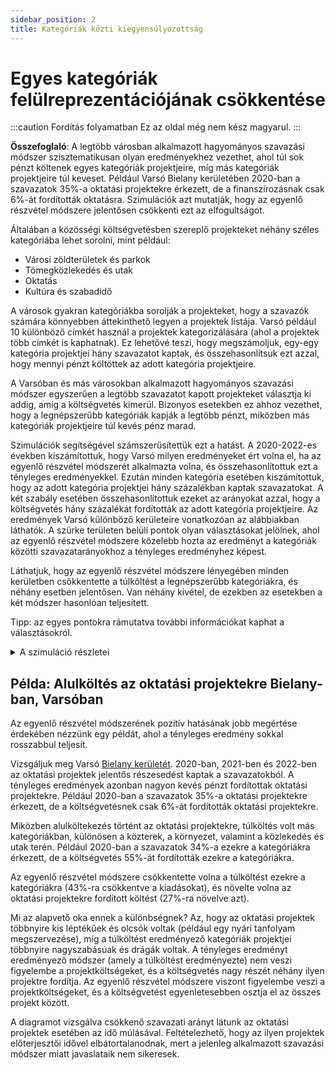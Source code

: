 ```yaml
---
sidebar_position: 2
title: Kategóriák közti kiegyensúlyozottság
---
```



# Egyes kategóriák felülreprezentációjának csökkentése

:::caution Fordítás folyamatban
Ez az oldal még nem kész magyarul.
:::

<div class="summary">
<b>Összefoglaló</b>:
A legtöbb városban alkalmazott hagyományos szavazási módszer szisztematikusan olyan eredményekhez vezethet, ahol túl sok pénzt költenek egyes kategóriák projektjeire, míg más kategóriák projektjeire túl keveset.
Például Varsó Bielany kerületében 2020-ban a szavazatok 35%-a oktatási projektekre érkezett, de a finanszírozásnak csak 6%-át fordították oktatásra.
Szimulációk azt mutatják, hogy az egyenlő részvétel módszere jelentősen csökkenti ezt az elfogultságot.
</div>

Általában a közösségi költségvetésben szereplő projekteket néhány széles kategóriába lehet sorolni, mint például:
* Városi zöldterületek és parkok
* Tömegközlekedés és utak
* Oktatás
* Kultúra és szabadidő

A városok gyakran kategóriákba sorolják a projekteket, hogy a szavazók számára könnyebben áttekinthető legyen a projektek listája. 
Varsó például 10 különböző címkét használ a projektek kategorizálására (ahol a projektek több címkét is kaphatnak).
Ez lehetővé teszi, hogy megszámoljuk, egy-egy kategória projektjei hány szavazatot kaptak, és összehasonlítsuk ezt azzal, hogy mennyi pénzt költöttek az adott kategória projektjeire.

A Varsóban és más városokban alkalmazott hagyományos szavazási módszer egyszerűen a legtöbb szavazatot kapott projekteket választja ki addig, amíg a költségvetés kimerül.
Bizonyos esetekben ez ahhoz vezethet, hogy a legnépszerűbb kategóriák kapják a legtöbb pénzt, miközben más kategóriák projektjeire túl kevés pénz marad.

Szimulációk segítségével számszerűsítettük ezt a hatást. A 2020-2022-es években kiszámítottuk, hogy Varsó milyen eredményeket ért volna el, ha az egyenlő részvétel módszerét alkalmazta volna, és összehasonlítottuk ezt a tényleges eredményekkel.
Ezután minden kategória esetében kiszámítottuk, hogy az adott kategória projektjei hány százalékban kaptak szavazatokat. A két szabály esetében összehasonlítottuk ezeket az arányokat azzal, hogy a költségvetés hány százalékát fordították az adott kategória projektjeire.
Az eredmények Varsó különböző kerületeire vonatkozóan az alábbiakban láthatók.
A szürke területen belüli pontok olyan választásokat jelölnek, ahol az egyenlő részvétel módszere közelebb hozta az eredményt a kategóriák közötti szavazatarányokhoz a tényleges eredményhez képest.

Láthatjuk, hogy az egyenlő részvétel módszere lényegében minden kerületben csökkentette a túlköltést a legnépszerűbb kategóriákra, és néhány esetben jelentősen.
Van néhány kivétel, de ezekben az esetekben a két módszer hasonlóan teljesített.

<Datawrapper src="//datawrapper.dwcdn.net/E7ac1/2/" />

Tipp: az egyes pontokra rámutatva további információkat kaphat a választásokról.

<details>
<summary>A szimuláció részletei</summary>

A szimulációt 2023 januárjában végeztük a [Pabulib könyvtár](http://pabulib.org/) választási adatai alapján, amelyek a 2020-as, 2021-es és 2022-es varsói közösségi költségvetési választásokból származnak.
Minden évben 19 választás zajlott: egy-egy Varsó 18 kerületében, valamint egy az egész városra vonatkozóan.
A szimulációban csak a kerületeket vettük figyelembe, összesen 3 &middot; 18 = 54 adatállománnyal.
Ezek az adatállományok kategóriákkal vannak ellátva: minden projekt egy vagy több kategóriába tartozik. 
Néhány projekt nincs kategóriába sorolva; kényelmi okokból ezeket a „nincs címke” kategóriába soroltuk.

Ezután kiszámítottuk a kategóriák szavazatarányait minden választásra vonatkozóan.
Az első lépésben minden szavazót 1 ponttal képviseltünk, amelyet egyenlő részre osztottunk a szavazó által támogatott projektek között.
Például ha egy szavazó 4 projektre szavazott (a maximum 10 szavazatból), akkor mind a 4 projekt 0,25 pontot kapott.
A második lépésben minden projekt pontjait egyenlően osztottuk szét az általa képviselt kategóriák között.
Például ha egy projekt 30 pontot kapott, és 3 kategóriába tartozik, akkor minden kategória 10 pontot kapott.
Végül kiszámítottuk az egyes kategóriák által kapott összes pont arányát (vagyis normalizáltuk a szavazatarányokat, hogy az összegük 1 legyen).

Ezután kiszámítottuk az egyenlő részvétel módszerének eredményeit minden választásra vonatkozóan. 
Mind az így kapott eredményre, mind a tényleges eredményre kiszámítottuk az egyes kategóriák költségvetési arányait.
Az egyes projektek költségeit egyenlően osztottuk el a projektekhez tartozó kategóriák között.
Például ha egy projekt költsége 600 volt, és 3 kategóriába tartozott, akkor minden kategória 200-at kapott.
Végül kiszámítottuk az egyes kategóriák által kapott összes költség arányát (vagyis normalizáltuk a költségvetési arányokat, hogy az összegük 1 legyen).

Miután kiszámítottuk a szavazat- és költségvetési arányokat, kiszámítottuk a két eredmény közötti **távolságot**.
Ezt az "L1-távolság" segítségével végeztük: az összes kategóriára összeadtuk a szavazati és költségvetési arány közötti abszolút eltérést.
Például ha csak 3 kategória volt, és a szavazati arányok (10%, 30%, 60%), míg a költségvetési arányok (20%, 30%, 50%), akkor a távolság 10% + 0% + 10% = 20% lenne.
(A szórványdiagram tengelyeinek jelöléseit úgy méreteztük át, hogy az érdekes pontok egy [0, 10] négyzetben legyenek, így a számoknak nincs konkrét jelentésük.)
Megjegyezzük, hogy a kisebb távolság azt jelenti, hogy a költségvetés eloszlása közelebb áll a szavazatarány eloszlásához.

Más távolságokat is használtunk (például KL-divergencia), de azt találtuk, hogy az L1-távolság működött a legjobban; mindenesetre az eredmények hasonlóak voltak abban, hogy az egyenlő részvétel módszere az esetek túlnyomó többségében közelebb állt a szavazati arányhoz, mint a tényleges eredmény.

</details>

## Példa: Alulköltés az oktatási projektekre Bielany-ban, Varsóban

Az egyenlő részvétel módszerének pozitív hatásának jobb megértése érdekében nézzünk egy példát, ahol a tényleges eredmény sokkal rosszabbul teljesít.

Vizsgáljuk meg Varsó [Bielany kerületét](https://en.wikipedia.org/wiki/Bielany). 
2020-ban, 2021-ben és 2022-ben az oktatási projektek jelentős részesedést kaptak a szavazatokból.
A tényleges eredmények azonban nagyon kevés pénzt fordítottak oktatási projektekre.
Például 2020-ban a szavazatok 35%-a oktatási projektekre érkezett, de a költségvetésnek csak 6%-át fordították oktatási projektekre.

Miközben alulköltekezés történt az oktatási projektekre, túlköltés volt más kategóriákban, különösen a közterek, a környezet, valamint a közlekedés és utak terén.
Például 2020-ban a szavazatok 34%-a ezekre a kategóriákra érkezett, de a költségvetés 55%-át fordították ezekre a kategóriákra.

Az egyenlő részvétel módszere csökkentette volna a túlköltést ezekre a kategóriákra (43%-ra csökkentve a kiadásokat), és növelte volna az oktatási projektekre fordított költést (27%-ra növelve azt).

<Datawrapper src="//datawrapper.dwcdn.net/dHS07/3/" />

Mi az alapvető oka ennek a különbségnek? Az, hogy az oktatási projektek többnyire kis léptékűek és olcsók voltak (például egy nyári tanfolyam megszervezése), míg a túlköltést eredményező kategóriák projektjei többnyire nagyszabásúak és drágák voltak. A tényleges eredményt eredményező módszer (amely a túlköltést eredményezte) nem veszi figyelembe a projektköltségeket, és a költségvetés nagy részét néhány ilyen projektre fordítja. Az egyenlő részvétel módszere viszont figyelembe veszi a projektköltségeket, és a költségvetést egyenletesebben osztja el az összes projekt között.

A diagramot vizsgálva csökkenő szavazati arányt látunk az oktatási projektek esetében az idő múlásával. Feltételezhető, hogy az ilyen projektek előterjesztői idővel elbátortalanodnak, mert a jelenleg alkalmazott szavazási módszer miatt javaslataik nem sikeresek.

